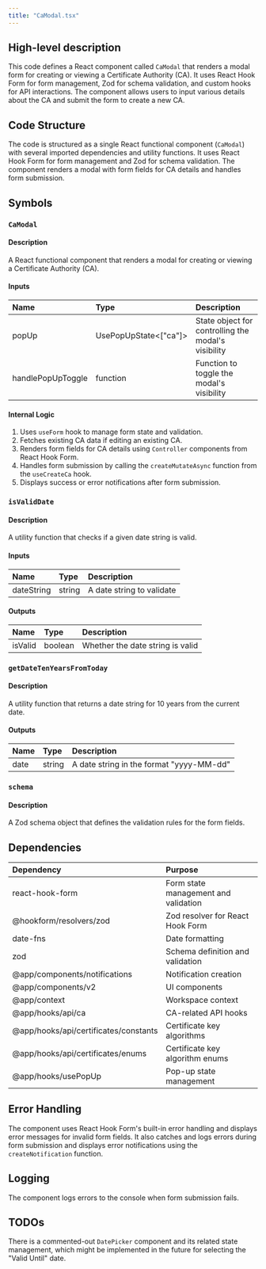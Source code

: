 ```yaml
---
title: "CaModal.tsx"
---
```


## High-level description
This code defines a React component called `CaModal` that renders a modal form for creating or viewing a Certificate Authority (CA). It uses React Hook Form for form management, Zod for schema validation, and custom hooks for API interactions. The component allows users to input various details about the CA and submit the form to create a new CA.

## Code Structure
The code is structured as a single React functional component (`CaModal`) with several imported dependencies and utility functions. It uses React Hook Form for form management and Zod for schema validation. The component renders a modal with form fields for CA details and handles form submission.

## Symbols

### `CaModal`
#### Description
A React functional component that renders a modal for creating or viewing a Certificate Authority (CA).

#### Inputs
| Name | Type | Description |
|:-----|:-----|:------------|
| popUp | UsePopUpState&lt;["ca"]&gt; | State object for controlling the modal's visibility |
| handlePopUpToggle | function | Function to toggle the modal's visibility |

#### Internal Logic
1. Uses `useForm` hook to manage form state and validation.
2. Fetches existing CA data if editing an existing CA.
3. Renders form fields for CA details using `Controller` components from React Hook Form.
4. Handles form submission by calling the `createMutateAsync` function from the `useCreateCa` hook.
5. Displays success or error notifications after form submission.

### `isValidDate`
#### Description
A utility function that checks if a given date string is valid.

#### Inputs
| Name | Type | Description |
|:-----|:-----|:------------|
| dateString | string | A date string to validate |

#### Outputs
| Name | Type | Description |
|:-----|:-----|:------------|
| isValid | boolean | Whether the date string is valid |

### `getDateTenYearsFromToday`
#### Description
A utility function that returns a date string for 10 years from the current date.

#### Outputs
| Name | Type | Description |
|:-----|:-----|:------------|
| date | string | A date string in the format "yyyy-MM-dd" |

### `schema`
#### Description
A Zod schema object that defines the validation rules for the form fields.

## Dependencies
| Dependency | Purpose |
|:-----------|:--------|
| react-hook-form | Form state management and validation |
| @hookform/resolvers/zod | Zod resolver for React Hook Form |
| date-fns | Date formatting |
| zod | Schema definition and validation |
| @app/components/notifications | Notification creation |
| @app/components/v2 | UI components |
| @app/context | Workspace context |
| @app/hooks/api/ca | CA-related API hooks |
| @app/hooks/api/certificates/constants | Certificate key algorithms |
| @app/hooks/api/certificates/enums | Certificate key algorithm enums |
| @app/hooks/usePopUp | Pop-up state management |

## Error Handling
The component uses React Hook Form's built-in error handling and displays error messages for invalid form fields. It also catches and logs errors during form submission and displays error notifications using the `createNotification` function.

## Logging
The component logs errors to the console when form submission fails.

## TODOs
There is a commented-out `DatePicker` component and its related state management, which might be implemented in the future for selecting the "Valid Until" date.